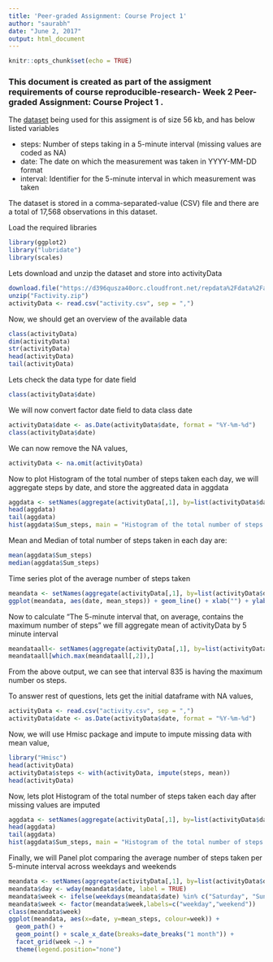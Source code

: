 ```yaml
---
title: 'Peer-graded Assignment: Course Project 1'
author: "saurabh"
date: "June 2, 2017"
output: html_document
---
```


```r
knitr::opts_chunk$set(echo = TRUE)
```

### This document is created as part of the assigment requirements of course reproducible-research- Week 2 Peer-graded Assignment: Course Project 1 .

The [dataset](https://d396qusza40orc.cloudfront.net/repdata%2Fdata%2Factivity.zip) being used for this assigment is of size 56 kb, and has below listed variables

* steps: Number of steps taking in a 5-minute interval (missing values are coded as NA)
* date: The date on which the measurement was taken in YYYY-MM-DD format
* interval: Identifier for the 5-minute interval in which measurement was taken

The dataset is stored in a comma-separated-value (CSV) file and there are a total of 17,568 observations in this dataset.

Load the required libraries
```r
library(ggplot2)
library("lubridate")
library(scales)
```

Lets download and unzip the dataset and store into activityData

```r
download.file("https://d396qusza40orc.cloudfront.net/repdata%2Fdata%2Factivity.zip", destfile="Factivity.zip")
unzip("Factivity.zip")
activityData <- read.csv("activity.csv", sep = ",")
```

Now, we should get an overview of the available data

```r
class(activityData)
dim(activityData)
str(activityData)
head(activityData)
tail(activityData)
```


Lets check the data type for date field
```r
class(activityData$date)
```

We will now convert factor date field to data class date

```r
activityData$date <- as.Date(activityData$date, format = "%Y-%m-%d")
class(activityData$date)
```

We can now remove the NA values,

```r
activityData <- na.omit(activityData)
```

Now to plot Histogram of the total number of steps taken each day, we will aggregate steps by date, and store the aggreated data in aggdata

```r
aggdata <- setNames(aggregate(activityData[,1], by=list(activityData$date), FUN=sum, na.rm=TRUE), c("Date", "Sum_steps"))
head(aggdata)
tail(aggdata)
hist(aggdata$Sum_steps, main = "Histogram of the total number of steps taken each day", xlab = "total number of steps taken each day")
```

Mean and Median of total number of steps taken in each day are:

```r
mean(aggdata$Sum_steps)
median(aggdata$Sum_steps)
```

Time series plot of the average number of steps taken

```r
meandata <- setNames(aggregate(activityData[,1], by=list(activityData$date), FUN=mean, na.rm=TRUE), c("date", "mean_steps"))
ggplot(meandata, aes(date, mean_steps)) + geom_line() + xlab("") + ylab("Mean daily steps") + ggtitle("Time series plot of the average number of steps taken")
```

Now to calculate "The 5-minute interval that, on average, contains the maximum number of steps" we fill aggregate mean of activityData by 5 minute interval

```r
meandataall<- setNames(aggregate(activityData[,1], by=list(activityData$interval), FUN=mean, na.rm=TRUE), c("interval","mean_steps"))
meandataall[which.max(meandataall[,2]),]
```

From the above output, we can see that interval 835 is having the maximum number os steps.

To answer rest of questions, lets get the initial dataframe with NA values,
```r
activityData <- read.csv("activity.csv", sep = ",")
activityData$date <- as.Date(activityData$date, format = "%Y-%m-%d")
```

Now, we will use Hmisc package and impute to impute missing data with mean value,

```r
library("Hmisc")
head(activityData)
activityData$steps <- with(activityData, impute(steps, mean))
head(activityData)
```

Now, lets plot Histogram of the total number of steps taken each day after missing values are imputed
```r
aggdata <- setNames(aggregate(activityData[,1], by=list(activityData$date), FUN=sum, na.rm=TRUE), c("Date", "Sum_steps"))
head(aggdata)
tail(aggdata)
hist(aggdata$Sum_steps, main = "Histogram of the total number of steps taken each day", xlab = "total number of steps taken each day")
```

Finally, we will Panel plot comparing the average number of steps taken per 5-minute interval across weekdays and weekends

```r
meandata <- setNames(aggregate(activityData[,1], by=list(activityData$date), FUN=mean, na.rm=TRUE), c("date", "mean_steps"))
meandata$day <- wday(meandata$date, label = TRUE)
meandata$week <- ifelse(weekdays(meandata$date) %in% c("Saturday", "Sunday"), "weekend", "weekday")
meandata$week <- factor(meandata$week,labels=c("weekday","weekend"))
class(meandata$week)
ggplot(meandata, aes(x=date, y=mean_steps, colour=week)) + 
  geom_path() + 
  geom_point() + scale_x_date(breaks=date_breaks("1 month")) +
  facet_grid(week ~.) +
  theme(legend.position="none")
```
